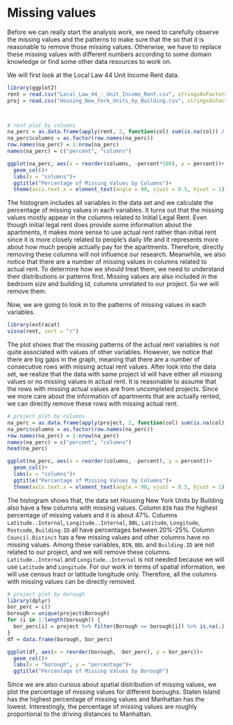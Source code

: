# Missing values

Before we can really start the analysis work, we need to carefully observe the missing values and the patterns to make sure that the so that it is reasonable to remove those missing values. Otherwise, we have to replace these missing values with different numbers according to some domain knowledge or find some other data resources to work on.

We will first look at the Local Law 44 Unit Income Rent data.

```r
library(ggplot2)
rent = read.csv("Local_Law_44_-_Unit_Income_Rent.csv", stringsAsFactors = TRUE, na.strings=c(" ", "","NA"))
proj = read.csv("Housing_New_York_Units_by_Building.csv", stringsAsFactors = TRUE, na.strings=c("----", "","NA"))



# rent plot by columns
na_perc = as.data.frame(apply(rent, 2, function(col) sum(is.na(col)) / length(col)))
na_perc$columns = as.factor(row.names(na_perc))
row.names(na_perc) = 1:nrow(na_perc)
names(na_perc) = c("percent", "columns")

ggplot(na_perc, aes(x = reorder(columns, -percent*100), y = percent))+
  geom_col()+
  labs(x = "columns")+
  ggtitle("Percentage of Missing Values by Columns")+
  theme(axis.text.x = element_text(angle = 90, vjust = 0.5, hjust = 1))
```

The histogram includes all variables in the data set and we calculate the percentage of missing values in each variables. It turns out that the missing values mostly appear in the columns related to Initial Legal Rent. Even though initial legal rent does provide some information about the apartments, it makes more sense to use actual rent rather than initial rent since it is more closely related to people's daily life and it represents more about how much people actually pay for the apartments. Therefore, directly removing these columns will not influence our research. Meanwhile, we also notice that there are a number of missing values in columns related to actual rent. To determine how we should treat them, we need to understand their distributions or patterns first. Missing values are also included in the bedroom size and building id, columns unrelated to our project. So we will remove them. 

Now, we are going to look in to the patterns of missing values in each variables.

```r
library(extracat)
visna(rent, sort = "r")
```
The plot shows that the missing patterns of the actual rent variables is not quite associated with values of other variables. However, we notice that there are big gaps in the graph, meaning that there are a number of consecutive rows with missing actual rent values. After look into the data set, we realize that the data with same project id will have either all missing values or no missing values in actual rent. It is reasonable to assume that the rows with missing actual values are from uncompleted projects. Since we more care about the information of apartments that are actually rented, we can directly remove these rows with missing actual rent.


```r
# project plot by columns
na_perc = as.data.frame(apply(project, 2, function(col) sum(is.na(col)) / length(col)))
na_perc$columns = as.factor(row.names(na_perc))
row.names(na_perc) = 1:nrow(na_perc)
names(na_perc) = c("percent", "columns")
head(na_perc)

ggplot(na_perc, aes(x = reorder(columns, -percent), y = percent))+
  geom_col()+
  labs(x = "columns")+
  ggtitle("Percentage of Missing Values by Columns")+
  theme(axis.text.x = element_text(angle = 90, vjust = 0.5, hjust = 1))
```

The histogram shows that, the data set Housing New York Units by Building also have a few columns with missing values. Column `BIN` has the highest percentage of missing values and it is about 47%. Columns `Latitude..Internal`, `Longitude..Internal`, `BBL`, `Latitude`, `Longitude`, `Postcode`, `Building.ID` all have percentages between 20%-25%. Column `Council.Distinct` has a few missing values and other columns have no missing values. Among these variables, `BIN`, `BBL` and `Building.ID` are not related to our project, and we will remove these columns. `Latitude..Internal` and `Longitude..Internal` is not needed because we will use `Latitude` and `Longitude`. For our work in terms of spatial information, we will use census tract or latitude longitude only. Therefore, all the columns with missing values can be directly removed.


```r
# project plot by borough
library(dplyr)
bor_perc = c()
borough = unique(project$Borough)
for (i in 1:length(borough)) {
  bor_perc[i] = project %>% filter(Borough == borough[i]) %>% is.na(.) %>% mean()
}
df = data.frame(borough, bor_perc)

ggplot(df, aes(x = reorder(borough, -bor_perc), y = bor_perc))+
  geom_col()+
  labs(x = "borough", y = "percentage")+
  ggtitle("Percentage of Missing Values by Borough")
```

Since we are also curious about spatial distribution of missing values, we plot the percentage of missing values for different boroughs. Staten Island has the highest percentage of missing values and Manhattan has the lowest. Interestingly, the percentage of missing values are roughly proportional to the driving distances to Manhattan.


